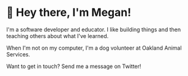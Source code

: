 

# <span class={styles.wave}>👋</span> Hey there, I'm Megan!

I'm a software developer and educator. I like building things and then <Link to="/blog">teaching others</Link> about what I've learned.

When I'm not on my computer, I'm a dog volunteer at <OutboundLink href="https://www.oaklandanimalservices.org/">Oakland Animal Services</OutboundLink>.

Want to get in touch? Send me a message on Twitter!